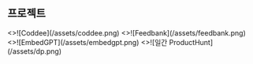 
<div className="mx-auto mb-10 max-w-[832px]">
  <blockquote id="8l9e7h4p8oq" class="embedgpt"></blockquote>
  <Script async src="https://embedgpt.vercel.app/embed.js"></Script>
</div>

<Contents />

<Contribution />

## 프로젝트

<div className="mt-4 grid grid-cols-1 gap-4 sm:grid-cols-2">
  <Card.Link title="Coddee" href="https://coddee.dev">
    <>![Coddee](/assets/coddee.png)</>
  </Card.Link>
  <Card.Link title="Feedbank" href="https://feedbank.app">
    <>![Feedbank](/assets/feedbank.png)</>
  </Card.Link>
  <Card.Link title="EmbedGPT" href="https://embedgpt.kidow.me">
    <>![EmbedGPT](/assets/embedgpt.png)</>
  </Card.Link>
  <Card.Link
    title="일간 ProductHunt"
    href="https://daily-producthunt.kidow.me"
  >
    <>![일간 ProductHunt](/assets/dp.png)</>
  </Card.Link>
</div>

<Comment />
